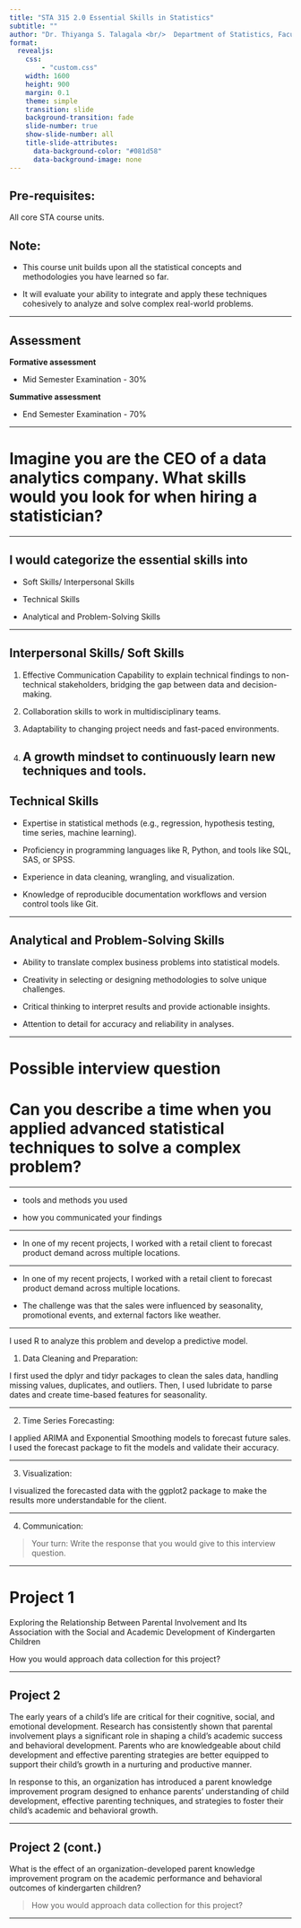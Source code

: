 ```yaml
---
title: "STA 315 2.0 Essential Skills in Statistics"
subtitle: ""
author: "Dr. Thiyanga S. Talagala <br/>  Department of Statistics, Faculty of Applied Sciences <br/> University of Sri Jayewardenepura, Sri Lanka"
format:
  revealjs:
    css:
        - "custom.css"
    width: 1600
    height: 900
    margin: 0.1
    theme: simple
    transition: slide
    background-transition: fade
    slide-number: true
    show-slide-number: all
    title-slide-attributes: 
      data-background-color: "#081d58"
      data-background-image: none
---
```


## Pre-requisites:

All core STA course units.


## Note:

- This course unit builds upon all the statistical concepts and methodologies you have learned so far. 

- It will evaluate your ability to integrate and apply these techniques cohesively to analyze and solve complex real-world problems.

---

## Assessment


**Formative assessment**

- Mid Semester Examination - 30\%

**Summative assessment**

- End Semester Examination - 70\%

---


# Imagine you are the CEO of a data analytics company. What skills would you look for when hiring a statistician?



---

##  I would categorize the essential skills into 

- Soft Skills/  Interpersonal Skills

- Technical Skills

- Analytical and Problem-Solving Skills

---

##  Interpersonal Skills/ Soft Skills

1. Effective Communication
    Capability to explain technical findings to non-technical stakeholders, bridging the gap between data and decision-making.

2. Collaboration skills to work in multidisciplinary teams.

3. Adaptability to changing project needs and fast-paced environments.

4. A growth mindset to continuously learn new techniques and tools.
---

## Technical Skills

- Expertise in statistical methods (e.g., regression, hypothesis testing, time series, machine learning).

- Proficiency in programming languages like R, Python, and tools like SQL, SAS, or SPSS.

- Experience in data cleaning, wrangling, and visualization.

- Knowledge of reproducible documentation workflows and version control tools like Git.

---

## Analytical and Problem-Solving Skills

- Ability to translate complex business problems into statistical models.

- Creativity in selecting or designing methodologies to solve unique challenges.

- Critical thinking to interpret results and provide actionable insights.

- Attention to detail for accuracy and reliability in analyses.

---

# Possible interview question


# Can you describe a time when you applied advanced statistical techniques to solve a complex problem? 


---



- tools and methods you used 

- how you communicated your findings 

---

- In one of my recent projects, I worked with a retail client to forecast product demand across multiple locations.

---

- In one of my recent projects, I worked with a retail client to forecast product demand across multiple locations.

 
- The challenge was that the sales were influenced by seasonality, promotional events, and external factors like weather. 

---

I used R to analyze this problem and develop a predictive model. 


1. Data Cleaning and Preparation:

I first used the dplyr and tidyr packages to clean the sales data, handling missing values, duplicates, and outliers. Then, I used lubridate to parse dates and create time-based features for seasonality.

---

2. Time Series Forecasting:

I applied ARIMA and Exponential Smoothing models to forecast future sales. I used the forecast package to fit the models and validate their accuracy.

---

3. Visualization:

I visualized the forecasted data with the ggplot2 package to make the results more understandable for the client.

---

4. Communication:

> Your turn: Write the response that you would give to this interview question.


---

# Project 1

Exploring the Relationship Between Parental Involvement and Its Association with the Social and Academic Development of Kindergarten Children


How you would approach data collection for this project?




---

## Project 2

The early years of a child's life are critical for their cognitive, social, and emotional development. Research has consistently shown that parental involvement plays a significant role in shaping a child’s academic success and behavioral development. Parents who are knowledgeable about child development and effective parenting strategies are better equipped to support their child’s growth in a nurturing and productive manner.

In response to this, an organization has introduced a parent knowledge improvement program designed to enhance parents’ understanding of child development, effective parenting techniques, and strategies to foster their child's academic and behavioral growth.

---

## Project 2 (cont.)

What is the effect of an organization-developed parent knowledge improvement program on the academic performance and behavioral outcomes of kindergarten children?

> How you would approach data collection for this project?

---
